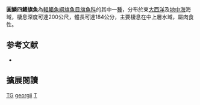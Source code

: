 {{Speciesbox 
| taxon = Tetrapturus georgii
| status = DD
| status_system = IUCN3.1
| authority = [[Lowe|Lowe]], 1841
| synonyms = *''Tetrapturus georgei''<br /><small>Lowe, 1841</small>
}}

'''圓鱗四鰭旗魚'''為[[輻鰭魚綱|輻鰭魚綱]][[旗魚目|旗魚目]][[旗魚科|旗魚科]]的其中一[[種|種]]，分布於東[[大西洋|大西洋]]及[[地中海|地中海]]海域，棲息深度可達200公尺，體長可達184公分，主要棲息在中上層水域，屬肉食性。

== 参考文献 ==
{{reflist}}
*{{FishBase_species|genus=Tetrapturus|species=georgii|year=2012|month=7}}

== 擴展閱讀 == 
{{refbegin}}
{{wikispecies-inline|Tetrapturus georgii|圓鱗四鰭旗魚}}
{{refend}}
{{Taxonbar|from=Q146216}}

[[Category:IUCN红色名录数据缺乏物种|TG]]
[[Category:四鰭旗魚屬|georgii]]
[[Category:1841年描述的魚類|T]]

{{鱸形目小作品}}
